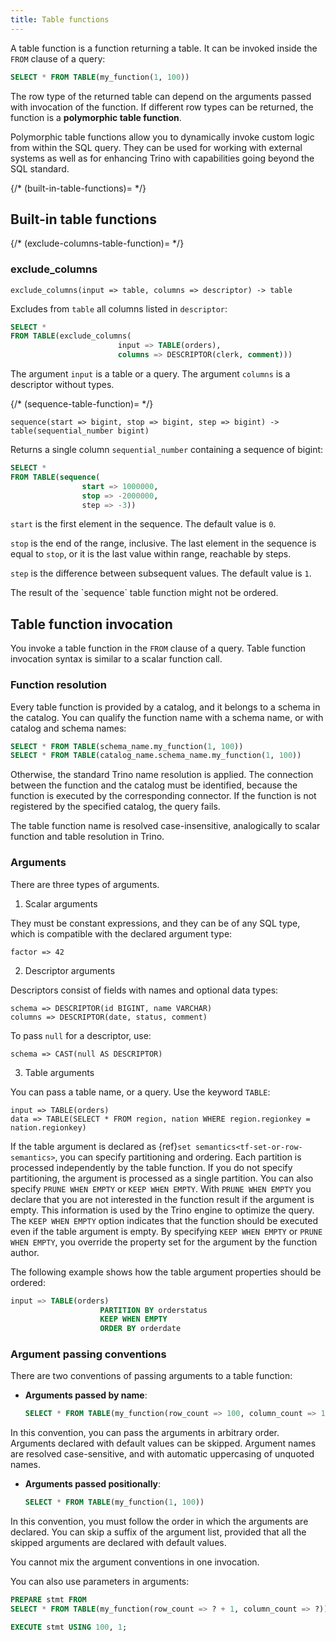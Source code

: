 ```yaml
---
title: Table functions
---
```


A table function is a function returning a table. It can be invoked inside the
`FROM` clause of a query:

```sql
SELECT * FROM TABLE(my_function(1, 100))
```

The row type of the returned table can depend on the arguments passed with
invocation of the function. If different row types can be returned, the
function is a **polymorphic table function**.

Polymorphic table functions allow you to dynamically invoke custom logic from
within the SQL query. They can be used for working with external systems as
well as for enhancing Trino with capabilities going beyond the SQL standard.

{/* (built-in-table-functions)= */}
## Built-in table functions

{/* (exclude-columns-table-function)= */}

### exclude_columns

```
exclude_columns(input => table, columns => descriptor) -> table
```
Excludes from `table` all columns listed in `descriptor`:

```sql
SELECT *
FROM TABLE(exclude_columns(
                        input => TABLE(orders),
                        columns => DESCRIPTOR(clerk, comment)))
```

The argument `input` is a table or a query.
The argument `columns` is a descriptor without types.


{/* (sequence-table-function)= */}
```
sequence(start => bigint, stop => bigint, step => bigint) -> table(sequential_number bigint)
```

Returns a single column `sequential_number` containing a sequence of
bigint:

```sql
SELECT *
FROM TABLE(sequence(
                start => 1000000,
                stop => -2000000,
                step => -3))
```

`start` is the first element in the sequence. The default value is `0`.

`stop` is the end of the range, inclusive. The last element in the
sequence is equal to `stop`, or it is the last value within range,
reachable by steps.

`step` is the difference between subsequent values. The default value is
`1`.

<Note>
The result of the `sequence` table function might not be ordered.
</Note>

## Table function invocation

You invoke a table function in the `FROM` clause of a query. Table function
invocation syntax is similar to a scalar function call.

### Function resolution

Every table function is provided by a catalog, and it belongs to a schema in
the catalog. You can qualify the function name with a schema name, or with
catalog and schema names:

```sql
SELECT * FROM TABLE(schema_name.my_function(1, 100))
SELECT * FROM TABLE(catalog_name.schema_name.my_function(1, 100))
```

Otherwise, the standard Trino name resolution is applied. The connection
between the function and the catalog must be identified, because the function
is executed by the corresponding connector. If the function is not registered
by the specified catalog, the query fails.

The table function name is resolved case-insensitive, analogically to scalar
function and table resolution in Trino.

### Arguments

There are three types of arguments.

1. Scalar arguments

They must be constant expressions, and they can be of any SQL type, which is
compatible with the declared argument type:

```
factor => 42
```

2. Descriptor arguments

Descriptors consist of fields with names and optional data types:

```
schema => DESCRIPTOR(id BIGINT, name VARCHAR)
columns => DESCRIPTOR(date, status, comment)
```

To pass `null` for a descriptor, use:

```
schema => CAST(null AS DESCRIPTOR)
```

3. Table arguments

You can pass a table name, or a query. Use the keyword `TABLE`:

```
input => TABLE(orders)
data => TABLE(SELECT * FROM region, nation WHERE region.regionkey = nation.regionkey)
```

If the table argument is declared as {ref}`set semantics<tf-set-or-row-semantics>`,
you can specify partitioning and ordering. Each partition is processed
independently by the table function. If you do not specify partitioning, the
argument is processed as a single partition. You can also specify
`PRUNE WHEN EMPTY` or `KEEP WHEN EMPTY`. With `PRUNE WHEN EMPTY` you
declare that you are not interested in the function result if the argument is
empty. This information is used by the Trino engine to optimize the query. The
`KEEP WHEN EMPTY` option indicates that the function should be executed even
if the table argument is empty. By specifying `KEEP WHEN EMPTY` or
`PRUNE WHEN EMPTY`, you override the property set for the argument by the
function author.

The following example shows how the table argument properties should be ordered:

```sql
input => TABLE(orders)
                    PARTITION BY orderstatus
                    KEEP WHEN EMPTY
                    ORDER BY orderdate
```

### Argument passing conventions

There are two conventions of passing arguments to a table function:

- **Arguments passed by name**:

  ```sql
  SELECT * FROM TABLE(my_function(row_count => 100, column_count => 1))
  ```

In this convention, you can pass the arguments in arbitrary order. Arguments
declared with default values can be skipped. Argument names are resolved
case-sensitive, and with automatic uppercasing of unquoted names.

- **Arguments passed positionally**:

  ```sql
  SELECT * FROM TABLE(my_function(1, 100))
  ```

In this convention, you must follow the order in which the arguments are
declared. You can skip a suffix of the argument list, provided that all the
skipped arguments are declared with default values.

You cannot mix the argument conventions in one invocation.

You can also use parameters in arguments:

```sql
PREPARE stmt FROM
SELECT * FROM TABLE(my_function(row_count => ? + 1, column_count => ?));

EXECUTE stmt USING 100, 1;
```
